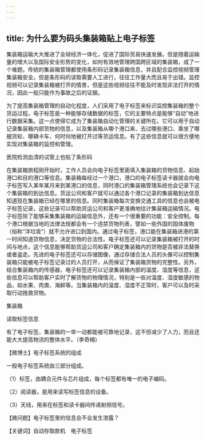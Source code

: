 ```yaml
---
---
---
```

title: 为什么要为码头集装箱贴上电子标签
---






集装箱运输大大推进了全球经济一体化，促进了国际贸易快速发展。但是随着运输量的增大以及国际安全形势的变化，如何有效地管理跨国跨区域的集装箱，成了一个难题。传统的集装箱管理都使用条形码记录集装箱信息，并且配合监控视频管理集装箱安全。但是条形码的读取需要人工进行，往往工作量大而且易于出错。监控视频可以记录集装箱被打开的情景，但是这些视频往往不能及时发现非法打开的情况，因此一般只能作为事故之后的证据。

为了提高集装箱管理的自动化程度，人们采用了电子标签来标识监控集装箱的整个货运过程。电子标签是一种能够存储数据的标签，它的主要特点是能够“自动”地进行数据采集。这一点使得它成为了集装箱自动化管理的关键所在。它可以用于自动记录集装箱内部货物的信息，以及集装箱从哪个港口来、去过哪些港口、乘坐了哪艘货轮、哪辆卡车、何时何地被打开过等货运信息。有了这些信息就可以很方便地实现对集装箱的监控和管理。

医院检测血清的试管上也贴了条形码



在集装箱旅程刚开始时，工作人员会向电子标签里面填入集装箱的货物信息、起始港口和目的港口等信息。集装箱每经过一个港口，港口的电子标签读卡器就会向电子标签写入某年某月来到某港口的信息，同时港口的集装箱管理系统也会记录下这个集装箱的到达信息。货运公司和客户就可以通过各个港口记录的集装箱到达信息知道现在集装箱已经在哪里的信息。同时集装箱每次变换交通工具的信息也会被电子标签记录，这些记录可以帮助货运公司和客户更准确地估计集装箱运输情况。电子标签除了能够采集集装箱的运输信息外，还有一个很重要的功能：安全控制。每个港口根据当地的法律法规都会有一个违禁货物列表，譬如一些外国的固体废物（俗称“洋垃圾”）就不允许进口到国内。通过电子标签，港口能在集装箱进港的第一时间知道货物信息，决定货物的合法性。电子标签还可以记录集装箱被打开的时间与地点，这个信息能够帮助货运公司和客户确定集装箱内的货物是否被非法替换或者盗走。先进的电子标签还可以存储图像，通过存储合法人员的头像可以控制集装箱只能被电子标签记录过的人员打开，从而保证了集装箱货物的完整性。另外，结合集装箱内的传感器，电子标签还可以记录集装箱内部的温度、湿度等信息，这些信息可以帮助客户实时了解货物的物理情况，特别是一些对温度、湿度敏感的物品，如水果、肉类、海鲜等。当集装箱内的温度、湿度不正常时，客户可以及时采取行动挽救货物。

集装箱



读取标签信息



有了电子标签，集装箱的一举一动都能被可靠地记录，这不但减少了人力，而且还能大大提高物流的整体水平。（李奇楠）





【微博士】电子标签系统的组成



一般电子标签系统由三部分组成。

（1）标签，由耦合元件与芯片组成，每个标签都有唯一的电子编码。

（2）阅读器，是用来读写标签信息的设备。

（3）天线，用来在标签和读卡器间传递射频信号。

【微问题】电子标签里的信息会不会发生泄露？

【关键词】自动存取款机　电子标签